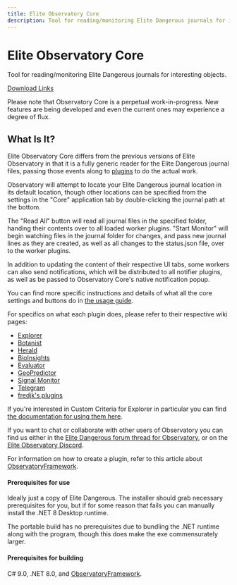 ```yaml
---
title: Elite Observatory Core
description: Tool for reading/monitoring Elite Dangerous journals for interesting objects.
---
```


# Elite Observatory Core 

Tool for reading/monitoring Elite Dangerous journals for interesting objects.

[Download Links](/release)

Please note that Observatory Core is a perpetual work-in-progress. New features are being developed and even the current ones may experience a degree of flux.

## What Is It?
Elite Observatory Core differs from the previous versions of Elite Observatory in that it is a fully generic reader for the Elite Dangerous journal files, passing those events along to [plugins](/usage/plugins) to do the actual work.

Observatory will attempt to locate your Elite Dangerous journal location in its default location, though other locations can be specified from the settings in the "Core" application tab by double-clicking the journal path at the bottom.

The "Read All" button will read all journal files in the specified folder, handing their contents over to all loaded worker plugins. "Start Monitor" will begin watching files in the journal folder for changes, and pass new journal lines as they are created, as well as all changes to the status.json file, over to the worker plugins.

In addition to updating the content of their respective UI tabs, some workers can also send notifications, which will be distributed to all notifier plugins, as well as be passed to Observatory Core's native notification popup.

You can find more specific instructions and details of what all the core settings and buttons do in [the usage guide](/usage).

For specifics on what each plugin does, please refer to their respective wiki pages:
  * [Explorer](/usage/plugins/explorer)
  * [Botanist](/usage/plugins/botanist)
  * [Herald](/usage/plugins/herald)
  * [BioInsights](/usage/plugins/thirdparty/bioinsights)
  * [Evaluator](/usage/plugins/thirdparty/evaluator)
  * [GeoPredictor](/usage/plugins/thirdparty/geopredictor)
  * [Signal Monitor](/usage/plugins/thirdparty/signalmonitor)
  * [Telegram](/usage/plugins/thirdparty/telegram)
  * [fredjk's plugins](/usage/plugins/thirdparty/fredjk-gh)

If you're interested in Custom Criteria for Explorer in particular you can find [the documentation for using them here](/usage/plugins/explorer/customcriteria).

If you want to chat or collaborate with other users of Observatory you can find us either in the [Elite Dangerous forum thread for Observatory](https://forums.frontier.co.uk/threads/elite-observatory-search-your-journal-for-potentially-interesting-objects-or-notify-you-of-new-ones-on-the-fly-while-exploring.521544/), or on the [Elite Observatory Discord](https://discord.gg/RAFDHsY).

For information on how to create a plugin, refer to this article about [ObservatoryFramework](/framework).

#### Prerequisites for use
Ideally just a copy of Elite Dangerous. The installer should grab necessary prerequisites for you, but if for some reason that fails you can manually install the .NET 8 Desktop runtime.

The portable build has no prerequisites due to bundling the .NET runtime along with the program, though this does make the exe commensurately larger.

#### Prerequisites for building
C# 9.0, .NET 8.0, and [ObservatoryFramework](/framework).
